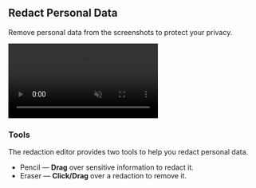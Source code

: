 
## Redact Personal Data

Remove personal data from the screenshots to protect your privacy.

<video src="/demo.mp4" className="not-prose w-full h-auto rounded-lg focus:outline-hidden focus:ring-0" autoPlay loop playsInline muted></video>
### Tools
The redaction editor provides two tools to help you redact personal data.
- <Pencil className="inline-flex justify-center items-center size-6 p-1 mr-0.5 rounded-md text-white bg-black dark:text-black dark:bg-white aspect-square"/> Pencil —
**Drag** over sensitive information to redact it.
- <Eraser className="inline-flex justify-center items-center size-6 p-1 mr-0.5 rounded-md text-white bg-black dark:text-black dark:bg-white aspect-square"/> Eraser —
**Click/Drag** over a redaction to remove it.

